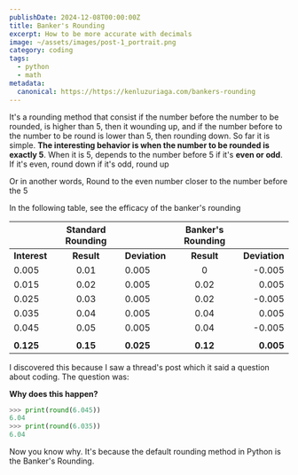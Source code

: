 ```yaml
---
publishDate: 2024-12-08T00:00:00Z
title: Banker's Rounding
excerpt: How to be more accurate with decimals
image: ~/assets/images/post-1_portrait.png
category: coding
tags:
  - python
  - math
metadata:
  canonical: https://https://kenluzuriaga.com/bankers-rounding
---
```


It's a rounding method that consist if the number before the number to be rounded, is higher than 5, then it wounding up, and if the number before to the number to be round is lower than 5, then rounding down. So far it is simple. **The interesting behavior is when the number to be rounded is exactly 5**. When it is 5, depends to the number before 5 if it's **even or odd**. 
If it's even, round down
if it's odd, round up

Or in another words,
Round to the even number closer to the number before the 5

In the following table, see the efficacy of the banker's rounding


|                  | **Standard Rounding** |                 | **Banker's Rounding** |                        |
| ---------------- |:---------------------:| --------------- |:---------------------:| ----------------------:|
| **Interest**     | **Result**            | **Deviation**   | **Result**            | **Deviation**          |
| 0.005            | 0.01                  | 0.005           | 0                     | -0.005                 |
| 0.015            | 0.02                  | 0.005           | 0.02                  | 0.005                  |
| 0.025            | 0.03                  | 0.005           | 0.02                  | -0.005                 |
| 0.035            | 0.04                  | 0.005           | 0.04                  | 0.005                  |
| 0.045            | 0.05                  | 0.005           | 0.04                  | -0.005                 |
|                 |                        |                 |                        |                        |
| **0.125**        | **0.15**               | **0.025**       | **0.12**              | **0.005**              |

I discovered this because I saw a thread's post which it said a question about coding. The question was:

**Why does this happen?**

```python
>>> print(round(6.045))
6.04
>>> print(round(6.035))
6.04
```
Now you know why. It's because the default rounding method in Python is the Banker's Rounding.

